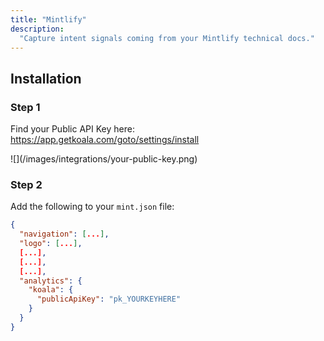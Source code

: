 ```yaml
---
title: "Mintlify"
description:
  "Capture intent signals coming from your Mintlify technical docs."
---
```


## Installation

### Step 1 
Find your Public API Key here: https://app.getkoala.com/goto/settings/install

<Frame>
![](/images/integrations/your-public-key.png)
</Frame>

### Step 2
Add the following to your `mint.json` file:

```json
{
  "navigation": [...],
  "logo": [...],
  [...],
  [...],
  [...],
  "analytics": {
    "koala": {
      "publicApiKey": "pk_YOURKEYHERE"
    }
  }
}
```